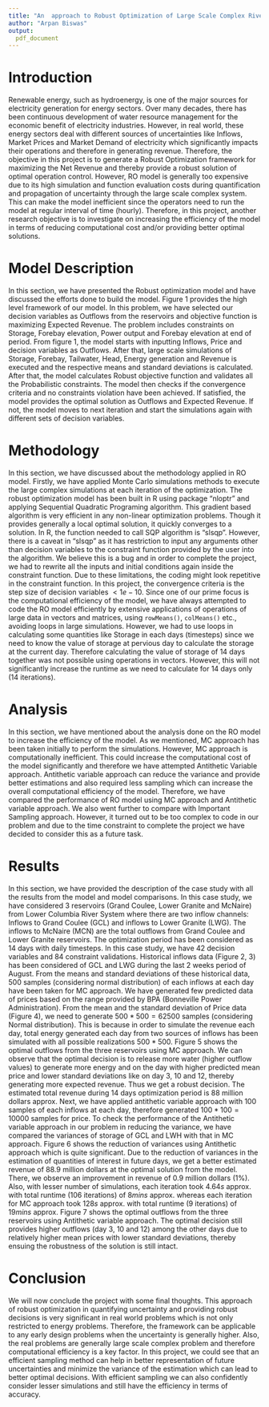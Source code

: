 ```yaml
---
title: "An  approach to Robust Optimization of Large Scale Complex River System"
author: "Arpan Biswas"
output:
  pdf_document
---
```


# Introduction 

Renewable energy, such as hydroenergy, is one of the major sources for electricity generation for energy sectors. Over many decades, there has been continuous development of water resource management for the economic benefit of electricity industries. However, in real world, these energy sectors deal with different sources of uncertainties like Inflows, Market Prices and Market Demand of electricity which significantly impacts their operations and therefore in generating revenue. Therefore, the objective in this project is to generate a Robust Optimization framework for maximizing the Net Revenue and thereby provide a robust solution of optimal operation control. However, RO model is generally too expensive due to its high simulation and function evaluation costs during quantification and propagation of uncertainty through the large scale complex system. This can make the model inefficient since the operators need to run the model at regular interval of time (hourly). Therefore, in this project, another research objective is to investigate on increasing the efficiency of the model in terms of reducing computational cost and/or providing better optimal solutions.

# Model Description

In this section, we have presented the Robust optimization model and have discussed the efforts done to build the model. Figure 1 provides the high level framework of our model. In this problem, we have selected our decision variables as Outflows from the reservoirs and objective function is maximizing Expected Revenue. The problem includes constraints on Storage, Forebay elevation, Power output and Forebay elevation at end of period. From figure 1, the model starts with inputting Inflows, Price and decision variables as Outflows. After that, large scale simulations of Storage, Forebay, Tailwater, Head, Energy generation and Revenue is executed and the respective means and standard deviations is calculated. After that, the model calculates Robust objective function and validates all the Probabilistic constraints. The model then checks if the convergence criteria and no constraints violation have been achieved. If satisfied, the model provides the optimal solution as Outflows and Expected Revenue. If not, the model moves to next iteration and start the simulations again with different sets of decision variables. 

# Methodology

In this section, we have discussed about the methodology applied in RO model. Firstly, we have applied Monte Carlo simulations methods to execute the large complex simulations at each iteration of the optimization. The robust optimization model has been built in R using package "nloptr" and applying Sequential Quadratic Programing algorithm. This gradient based algorithm is very efficient in any non-linear optimization problems. Though it provides generally a local optimal solution, it quickly converges to a solution. In R, the function needed to call SQP algorithm is "slsqp". However, there is a caveat in "slsqp" as it has restriction to input any arguments other than decision variables to the constraint function provided by the user into the algorithm. We believe this is a bug and in order to complete the project, we had to rewrite all the inputs and initial conditions again inside the constraint function. Due to these limitations, the coding might look repetitive in the constraint function. In this project, the convergence criteria is the step size of decision variables $< 1e-10$. Since one of our prime focus is the computational efficiency of the model, we have always attempted to code the RO model efficiently by extensive applications of operations of large data in vectors and matrices, using `rowMeans()`, `colMeans()` etc., avoiding loops in large simulations. However, we had to use loops in calculating some quantities like Storage in each days (timesteps) since we need to know the value of storage at pervious day to calculate the storage at the current day. Therefore calculating the value of storage of 14 days together was not possible using operations in vectors. However, this will not significantly increase the runtime as we need to calculate for 14 days only (14 iterations). 

# Analysis

In this section, we have mentioned about the analysis done on the RO model to increase the efficiency of the model. As we mentioned, MC approach has been taken initially to perform the simulations. However, MC approach is computationally inefficient. This could increase the computational cost of the model significantly and therefore we have attempted Antithetic Variable approach. Antithetic variable approach can reduce the variance and provide better estimations and also required less sampling which can increase the overall computational efficiency of the model. Therefore, we have compared the performance of RO model using MC approach and Antithetic variable approach. We also went further to compare with Important Sampling approach. However, it turned out to be too complex to code in our problem and due to the time constraint to complete the project we have decided to consider this as a future task.

# Results

In this section, we have provided the description of the case study with all the results from the model and model comparisons. In this case study, we have considered 3 reservoirs (Grand Coulee, Lower Granite and McNaire) from Lower Columbia River System where there are two inflow channels: Inflows to Grand Coulee (GCL) and inflows to Lower Granite (LWG). The inflows to McNaire (MCN) are the total outflows from Grand Coulee and Lower Granite reservoirs. The optimization period has been considered as 14 days with daily timesteps. In this case study, we have 42 decision variables and 84 constraint validations. Historical inflows data (Figure 2, 3) has been considered of GCL and LWG during the last 2 weeks period of August. From the means and standard deviations of these historical data, 500 samples (considering normal distribution) of each inflows at each day have been taken for MC approach. We have generated few predicted data of prices based on the range provided by BPA (Bonneville Power Administration). From the mean and the standard deviation of Price data (Figure 4), we need to generate $500*500 = 62500$ samples (considering Normal distribution). This is because in order to simulate the revenue each day, total energy generated each day from two sources of inflows has been simulated with all possible realizations $500*500$. Figure 5 shows the optimal outflows from the three reservoirs using MC approach. We can observe that the optimal decision is to release more water (higher outflow values) to generate more energy and on the day with higher predicted mean price and lower standard deviations like on day 3, 10 and 12, thereby generating more expected revenue. Thus we get a robust decision. The estimated total revenue during 14 days optimization period is 88 million dollars approx.  Next, we have applied antithetic variable approach with 100 samples of each inflows at each day, therefore generated $100*100 = 10000$ samples for price. To check the performance of the Antithetic variable approach in our problem in reducing the variance, we have compared the variances of storage of GCL and LWH with that in MC approach. Figure 6 shows the reduction of variances using Antithetic approach which is quite significant. Due to the reduction of variances in the estimation of quantities of interest in future days, we get a better estimated revenue of 88.9 million dollars at the optimal solution from the model. There, we observe an improvement in revenue of 0.9 million dollars (1%). Also, with lesser number of simulations, each iteration took $4.64s$ approx. with total runtime (106 iterations) of $8 mins$ approx. whereas each iteration for MC approach took $128s$ approx. with total runtime (9 iterations) of $19 mins$ approx. Figure 7 shows the optimal outflows from the three reservoirs using Antithetic variable approach. The optimal decision still provides higher outflows (day 3, 10 and 12) among the other days due to relatively higher mean prices with lower standard deviations, thereby ensuing the robustness of the solution is still intact.  

# Conclusion

We will now conclude the project with some final thoughts. This approach of robust optimization in quantifying uncertainty and providing robust decisions is very significant in real world problems which is not only restricted to energy problems. Therefore, the framework can be applicable to any early design problems when the uncertainty is generally higher. Also, the real problems are generally large scale complex problem and therefore computational efficiency is a key factor. In this project, we could see that an efficient sampling method can help in better representation of future uncertainties and minimize the variance of the estimation which can lead to better optimal decisions. With efficient sampling we can also confidently consider lesser simulations and still have the efficiency in terms of accuracy.
